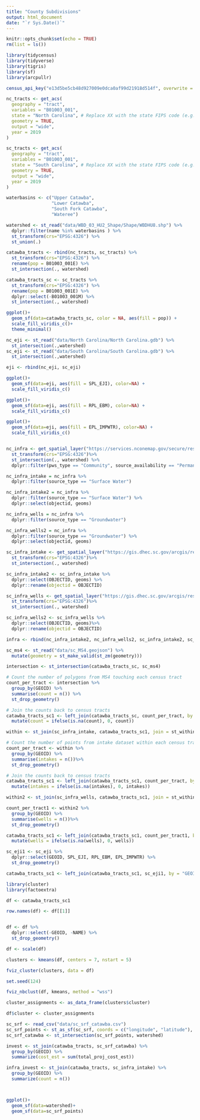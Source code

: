 ```yaml
---
title: "County Subdivisions"
output: html_document
date: "`r Sys.Date()`"
---
```


```r
knitr::opts_chunk$set(echo = TRUE)
rm(list = ls())
```

```r

library(tidycensus)
library(tidyverse)
library(tigris)
library(sf)
library(arcpullr)

census_api_key("e13d5be5cb48d927009e0dca0af99d21918d514f", overwrite = TRUE)
```

```r

nc_tracts <- get_acs(
  geography = "tract",
  variables = "B01003_001",
  state = "North Carolina", # Replace XX with the state FIPS code (e.g., "NY" for New York)
  geometry = TRUE,
  output = "wide",
  year = 2019
)

sc_tracts <- get_acs(
  geography = "tract",
  variables = "B01003_001",
  state = "South Carolina", # Replace XX with the state FIPS code (e.g., "NY" for New York)
  geometry = TRUE,
  output = "wide",
  year = 2019
)

```

```r
waterbasins <- c("Upper Catawba",
                 "Lower Catawba",
                 "South Fork Catawba",
                 "Wateree")

watershed <- st_read("data/WBD_03_HU2_Shape/Shape/WBDHU8.shp") %>%
  dplyr::filter(name %in% waterbasins ) %>%
  st_transform(crs="EPSG:4326") %>%
  st_union(.)
```


```r
catawba_tracts <- rbind(nc_tracts, sc_tracts) %>%
  st_transform(crs="EPSG:4326") %>%
  rename(pop = B01003_001E) %>%
  st_intersection(., watershed)

catawba_tracts_sc <- sc_tracts %>%
  st_transform(crs="EPSG:4326") %>%
  rename(pop = B01003_001E) %>%
  dplyr::select(-B01003_001M) %>%
  st_intersection(., watershed)

ggplot()+
  geom_sf(data=catawba_tracts_sc, color = NA, aes(fill = pop)) +
  scale_fill_viridis_c()+
  theme_minimal()

```
```r

nc_eji <- st_read("data/North Carolina/North Carolina.gdb") %>%
  st_intersection(.,watershed)
sc_eji <- st_read("data/South Carolina/South Carolina.gdb") %>%
  st_intersection(.,watershed)

eji <- rbind(nc_eji, sc_eji)

ggplot()+
  geom_sf(data=eji, aes(fill = SPL_EJI), color=NA) +
  scale_fill_viridis_c()

ggplot()+
  geom_sf(data=eji, aes(fill = RPL_EBM), color=NA) +
  scale_fill_viridis_c()

ggplot()+
  geom_sf(data=eji, aes(fill = EPL_IMPWTR), color=NA) +
  scale_fill_viridis_c()



```

```r

nc_infra <- get_spatial_layer("https://services.nconemap.gov/secure/rest/services/NC1Map_Water_Sources/MapServer/1")%>%
  st_transform(crs="EPSG:4326")%>%
  st_intersection(., watershed) %>%
  dplyr::filter(pws_type == "Community", source_availability == "Permanent")

nc_infra_intake = nc_infra %>%
  dplyr::filter(source_type == "Surface Water") 

nc_infra_intake2 = nc_infra %>%
  dplyr::filter(source_type == "Surface Water") %>%
  dplyr::select(objectid, geoms)

nc_infra_wells = nc_infra %>%
  dplyr::filter(source_type == "Groundwater")

nc_infra_wells2 = nc_infra %>%
  dplyr::filter(source_type == "Groundwater") %>%
  dplyr::select(objectid, geoms)

sc_infra_intake <- get_spatial_layer("https://gis.dhec.sc.gov/arcgis/rest/services/water/publicwatersupply/MapServer/0")%>%
  st_transform(crs="EPSG:4326")%>%
  st_intersection(., watershed)

sc_infra_intake2 <- sc_infra_intake %>%
  dplyr::select(OBJECTID, geoms) %>%
  dplyr::rename(objectid = OBJECTID)

sc_infra_wells <- get_spatial_layer("https://gis.dhec.sc.gov/arcgis/rest/services/water/publicwatersupply/MapServer/1")%>%
  st_transform(crs="EPSG:4326")%>%
  st_intersection(., watershed)

sc_infra_wells2 <- sc_infra_wells %>%
  dplyr::select(OBJECTID, geoms)%>%
  dplyr::rename(objectid = OBJECTID)

infra <- rbind(nc_infra_intake2, nc_infra_wells2, sc_infra_intake2, sc_infra_wells2)


```

```r

sc_ms4 <- st_read("data/sc_MS4.geojson") %>%
  mutate(geometry = st_make_valid(st_zm(geometry)))

intersection <- st_intersection(catawba_tracts_sc, sc_ms4)

# Count the number of polygons from MS4 touching each census tract
count_per_tract <- intersection %>%
  group_by(GEOID) %>%
  summarise(count = n()) %>%
  st_drop_geometry()

# Join the counts back to census tracts
catawba_tracts_sc1 <- left_join(catawba_tracts_sc, count_per_tract, by = c("GEOID" = "GEOID")) %>%
  mutate(count = ifelse(is.na(count), 0, count))

within <- st_join(sc_infra_intake, catawba_tracts_sc1, join = st_within)

# Count the number of points from intake dataset within each census tract
count_per_tract <- within %>%
  group_by(GEOID) %>%
  summarise(intakes = n())%>%
  st_drop_geometry()

# Join the counts back to census tracts
catawba_tracts_sc1 <- left_join(catawba_tracts_sc1, count_per_tract, by = "GEOID") %>%
  mutate(intakes = ifelse(is.na(intakes), 0, intakes))

within2 <- st_join(sc_infra_wells, catawba_tracts_sc1, join = st_within)

count_per_tract1 <- within2 %>%
  group_by(GEOID) %>%
  summarise(wells = n())%>%
  st_drop_geometry()

catawba_tracts_sc1 <- left_join(catawba_tracts_sc1, count_per_tract1, by = "GEOID") %>%
  mutate(wells = ifelse(is.na(wells), 0, wells))

sc_eji1 <- sc_eji %>%
  dplyr::select(GEOID, SPL_EJI, RPL_EBM, EPL_IMPWTR) %>%
  st_drop_geometry()

catawba_tracts_sc1 <- left_join(catawba_tracts_sc1, sc_eji1, by = "GEOID") %>% na.omit()

```

```r

library(cluster)
library(factoextra)

df <- catawba_tracts_sc1

row.names(df) <- df[[1]]


df <- df %>%
  dplyr::select(-GEOID, -NAME) %>%
  st_drop_geometry()

df <- scale(df)

clusters <- kmeans(df, centers = 7, nstart = 5)

fviz_cluster(clusters, data = df)

set.seed(124)

fviz_nbclust(df, kmeans, method = "wss")

cluster_assignments <- as_data_frame(clusters$cluster)

df$cluster <- cluster_assignments

```



```r

sc_srf <- read_csv("data/sc_srf_catawba.csv")
sc_srf_points <- st_as_sf(sc_srf, coords = c("longitude", "latitude"), crs = 4326)
sc_srf_catawba <- st_intersection(sc_srf_points, watershed)

invest <- st_join(catawba_tracts, sc_srf_catawba) %>%
  group_by(GEOID) %>%
  summarize(cost_est = sum(total_proj_cost_est))

infra_invest <- st_join(catawba_tracts, sc_infra_intake) %>%
  group_by(GEOID) %>%
  summarize(count = n())



ggplot()+
  geom_sf(data=watershed)+
  geom_sf(data=sc_srf_points)
  


```      

